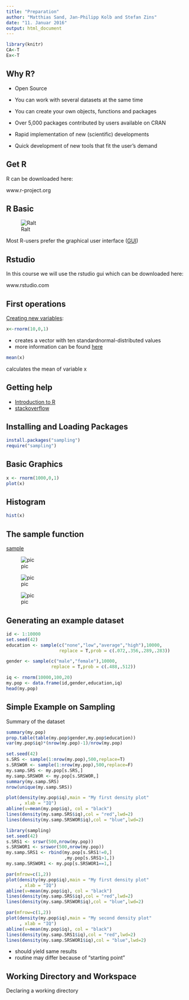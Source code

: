 ```yaml
---
title: "Preparation"
author: "Matthias Sand, Jan-Philipp Kolb and Stefan Zins"
date: "11. Januar 2016"
output: html_document
---
```



```r
library(knitr)
CA<-T
Ex<-T
```



## Why R?


- Open Source 

- You can work with several datasets at the same time

- You can create your own objects, functions and packages

- Over 5,000 packages contributed by users available on CRAN



- Rapid implementation of new (scientific) developments

- Quick development of new tools that fit the user's demand


## Get R

R can be downloaded here:

www.r-project.org



## R Basic

![Ralt](https://raw.githubusercontent.com/BernStZi/SamplingAndEsimation/master/excercise/figure/Ralt.png)

Most R-users prefer the graphical user interface ([GUI](http://www.statmethods.net/interface/guis.html))


## Rstudio

In this course we will use the rstudio gui which can be downloaded here:

www.rstudio.com

## First operations

[Creating new variables](http://www.statmethods.net/management/variables.html):

```r
x<-rnorm(10,0,1)
```

- creates a vector with ten standardnormal-distributed values
- more information can be found [here](https://cran.r-project.org/doc/manuals/r-release/R-intro.html#Vectors-and-assignment)

```r
mean(x)
```

calculates the mean of variable x

## Getting help

- [Introduction to R](http://mirrors.softliste.de/cran/)
- [stackoverflow](http://stackoverflow.com/questions/tagged/r)

## Installing and Loading Packages

```r
install.packages("sampling")
require("sampling")
```

## Basic Graphics

```r
x <- rnorm(1000,0,1)
plot(x)
```

## Histogram

```r
hist(x)
```

## The sample function

[sample](https://stat.ethz.ch/R-manual/R-devel/library/base/html/sample.html)

![pic](https://raw.githubusercontent.com/BernStZi/SamplingAndEsimation/master/excercise/figure/SampleWhat.PNG)

![pic](https://raw.githubusercontent.com/BernStZi/SamplingAndEsimation/master/excercise/figure/SampleHow.PNG)

![pic](https://raw.githubusercontent.com/BernStZi/SamplingAndEsimation/master/excercise/figure/SampleReplacement.PNG)

## Generating an example dataset

```r
id <- 1:10000
set.seed(42)
education <- sample(c("none","low","average","high"),10000, 
                    replace = T,prob = c(.072,.356,.289,.283))

gender <- sample(c("male","female"),10000,
                 replace = T,prob = c(.488,.512))

iq <- rnorm(10000,100,20)
my.pop <- data.frame(id,gender,education,iq)
head(my.pop)
```

## Simple Example on Sampling

Summary of the dataset

```r
summary(my.pop)
prop.table(table(my.pop$gender,my.pop$education))
var(my.pop$iq)*(nrow(my.pop)-1)/nrow(my.pop)
```

```r
set.seed(42)
s.SRS <- sample(1:nrow(my.pop),500,replace=T)
s.SRSWOR <- sample(1:nrow(my.pop),500,replace=F)
my.samp.SRS <- my.pop[s.SRS,]
my.samp.SRSWOR <- my.pop[s.SRSWOR,]
summary(my.samp.SRS)
nrow(unique(my.samp.SRS))
```

```r
plot(density(my.pop$iq),main = "My first density plot"
     , xlab = "IQ")
abline(v=mean(my.pop$iq), col = "black")
lines(density(my.samp.SRS$iq),col = "red",lwd=2)
lines(density(my.samp.SRSWOR$iq),col = "blue",lwd=2)
```

```r
library(sampling)
set.seed(42)
s.SRS1 <- srswr(500,nrow(my.pop))
s.SRSWOR1 <- srswor(500,nrow(my.pop)) 
my.samp.SRS1 <- rbind(my.pop[s.SRS1!=0,]
                      ,my.pop[s.SRS1>1,])
my.samp.SRSWOR1 <- my.pop[s.SRSWOR1==1,]
```

```r
par(mfrow=c(1,2))
plot(density(my.pop$iq),main = "My first density plot"
     , xlab = "IQ")
abline(v=mean(my.pop$iq), col = "black")
lines(density(my.samp.SRS$iq),col = "red",lwd=2)
lines(density(my.samp.SRSWOR$iq),col = "blue",lwd=2)
```

```r
par(mfrow=c(1,2))
plot(density(my.pop$iq),main = "My second density plot"
     , xlab = "IQ")
abline(v=mean(my.pop$iq), col = "black")
lines(density(my.samp.SRS1$iq),col = "red",lwd=2)
lines(density(my.samp.SRSWOR1$iq),col = "blue",lwd=2)
```

- should yield same results
- routine may differ because of "starting point"


## Working Directory and Workspace

Declaring a working directory